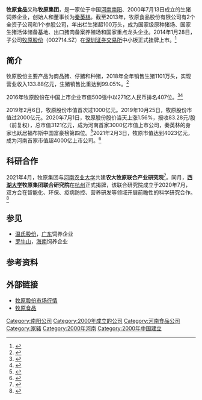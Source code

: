 {{Newsrelease|time=2022-05-18T02:02:24+00:00}}
'''牧原食品'''又称'''牧原集团'''，是一家位于中国[[河南|河南]][[南阳|南阳]]、2000年7月13日成立的生猪饲养企业，创始人和董事长为[[秦英林|秦英林]]。截至2013年，牧原食品股份有限公司有2个全资子公司和1个参股公司，年出栏生猪超100万头，成为国家级原种猪场、国家生猪活体储备基地、出口猪肉备案养殖场和国家重点龙头企业。2014年1月28日，子公司[[牧原股份|牧原股份]]（002714.SZ）在[[深圳证券交易所|深圳证券交易所]]中小板正式挂牌上市。<ref>{{cite web |url=http://finance.ifeng.com/a/20140721/12759795_0.shtml |language= |title=秦英林家族：中原养猪大王 世界银行资金源头 |publisher=理财周报 |date=2014年7月21日 |accessdate= |archive-date=2016年9月15日 |archive-url=https://web.archive.org/web/20160915134311/http://finance.ifeng.com/a/20140721/12759795_0.shtml |dead-url=no }}</ref>

== 简介 ==
牧原股份主要产品为商品猪、仔猪和种猪，2018年全年销售生猪1101万头，实现营业收入133.88亿元，生猪销售比重达到99.05%。<ref>{{Cite web|title=谁是中国养猪界“首富”？|url=https://www.jianshu.com/p/f34cb1356971|accessdate=2019-11-07|work=简书|language=en|archive-date=2019-11-07|archive-url=https://web.archive.org/web/20191107111429/https://www.jianshu.com/p/f34cb1356971|dead-url=no}}</ref>

2016年牧原股份在中国上市企业市值500强中以271亿人民币排名407位。<ref >{{cite web |url=http://news.dahe.cn/2016/09-08/107454695.html |language= |title=中国上市企业市值500强榜 7家豫企入围 |publisher=大河网-大河报 |date=2016年9月8日 |accessdate= |archive-date=2016年9月9日 |archive-url=https://web.archive.org/web/20160909180718/http://news.dahe.cn/2016/09-08/107454695.html |dead-url=no }}</ref><ref >{{cite web |url=http://news.hexun.com/2016-09-07/185909138.html |language= |title=中国上市企业市值500强最新榜单揭晓 |publisher=和讯新闻 |date=2016-09-07 |accessdate= |archive-url=https://web.archive.org/web/20160928003239/http://news.hexun.com/2016-09-07/185909138.html |archive-date=2016-09-28 |dead-url=yes }}</ref>

2019年2月6日，牧原股份市值首次过1000亿元。2019年10月25日，牧原股份市值过2000亿元。2020年7月1日，牧原股份股价当天上涨1.56%，报收83.28元/股（前复权），总市值3121亿元，成为河南首家3000亿市值上市公司，秦英林的身家也跃居福布斯中国富豪榜第四位。<ref>{{Cite web|title=是他！河南首家市值3000亿企业诞生|url=https://xw.qq.com/partner/standard/20200701A0JTOU/20200701A0JTOU00?ADTAG=standard&pgv_ref=standard|accessdate=2020-07-08|work=xw.qq.com|archive-date=2020-07-12|archive-url=https://web.archive.org/web/20200712180207/https://xw.qq.com/partner/standard/20200701A0JTOU/20200701A0JTOU00?ADTAG=standard&pgv_ref=standard|dead-url=no}}</ref>2021年2月3日，牧原市值达到4023亿元，成为河南首家市值超4000亿上市公司。<ref>{{Cite web|title=河南首家市值超4000亿上市公司诞生 牧原股份一天增长359.2亿元-手机大河网|url=https://4g.dahe.cn/news/20210204797387|accessdate=2021-04-16|work=大河网|archive-date=2021-04-17|archive-url=https://web.archive.org/web/20210417160018/https://4g.dahe.cn/news/20210204797387|dead-url=no}}</ref>

== 科研合作 ==
2021年4月，牧原集团与[[河南农业大学|河南农业大学]]共建'''农大牧原联合产业研究院'''<ref>{{Cite web|title=牧原集团与河南农业大学签约共建农大牧原联合产业研究院|url=http://www.sohu.com/a/459570166_120326960|accessdate=2021-04-16|work=搜狐|language=|archive-date=2021-04-17|archive-url=https://web.archive.org/web/20210417144838/https://www.sohu.com/a/459570166_120326960|dead-url=no}}</ref>。同月，'''[[西湖大学|西湖大学]]牧原集团联合研究院'''在[[杭州|杭州]]正式揭牌，该联合研究院成立于2020年7月，双方会在智能化、环保、疫病防控、营养研发等领域开展前瞻性的科学研究合作。<ref>{{Cite web|title=西湖大学牧原集团联合研究院举行揭牌仪式|url=https://www.westlake.edu.cn/news_events/westlakenews/UniversityNews/202104/t20210413_9314.shtml|accessdate=2021-04-16|work=西湖大学|archive-date=2021-04-17|archive-url=https://web.archive.org/web/20210417160837/https://www.westlake.edu.cn/news_events/westlakenews/UniversityNews/202104/t20210413_9314.shtml|dead-url=no}}</ref>

== 参见 ==
*[[温氏股份|温氏股份]]，[[广东|广东]]饲养企业
*[[罗牛山|罗牛山]]，[[海南|海南]]饲养企业

== 参考资料 ==
{{reflist}}

== 外部链接 ==
*[http://stockpage.10jqka.com.cn/002714/#refCountId=stockpage_5694b142_397 牧原股份市场行情]{{Wayback|url=http://stockpage.10jqka.com.cn/002714/#refCountId=stockpage_5694b142_397 |date=20201203232113 }}
*[http://www.muyuanfoods.com/ 牧原食品]{{Wayback|url=http://www.muyuanfoods.com/ |date=20210410205859 }}
{{CSI-300}}
{{Hang Seng China 50 Index}}
{{DEFAULTSORT:}}
[[Category:南阳公司|Category:南阳公司]]
[[Category:2000年成立的公司|Category:2000年成立的公司]]
[[Category:河南食品公司|Category:河南食品公司]]
[[Category:家豬|Category:家豬]]
[[Category:2000年河南|Category:2000年河南]]
[[Category:2000年中国建立|Category:2000年中国建立]]